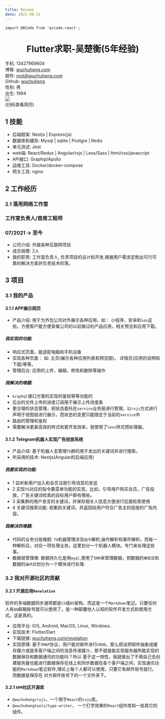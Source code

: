 ```yaml
---
title: Resume
date: 2021-08-21
---
```


```mdx-code-block
import QRCode from 'qrcode.react';
```



<h1 align="center">Flutter求职-吴楚衡(5年经验)</h1>

<div style={{display: 'grid', gridTemplateColumns: 'auto 15% 15%' }} >
    <div>
        <div  style={{display: 'grid', gridTemplateColumns: 'repeat(2, 50%)' , }} >
            <div>手机: 13427969604</div>
            <div>博客: <a href="https://(wuchuheng.)com">wuchuheng.com</a></div>
            <div>邮件: <a href="mailto:root@imspeng.com">root@wuchuheng.com</a></div>
            <div>Github: <a href="https://github.com/wuchuheng">wuchuheng</a></div>
            <div>性别: 男</div>
            <div>出生: 1994</div>
        </div>
    </div>
    <div style={{ display: 'flex', flexDirection: 'column' }}>
        <img src='https://qiniu.wuchuheng.com/images/IMG_0514.JPG' width={75} />
    </div>

<div style={{ display: 'flex', flexDirection: 'column' }}>
    <QRCode value="https://wuchuheng.com/resume" renderAs="canvas" size={85} />
    <div  style={{fontSize: 11.5}} >(扫码查看简历)</div>
</div>
</div>


## 1 技能

* 后端框架:  Nestjs | Express(js)
* 数据库和缓存: Mysql | sqlite | Postgre | Redis
* 单元测试: Jest
* web端: React/Redux | Angular/rxjs |  Less/Sass | html/css/javascript
* API接口: Graphql/Apollo
* 运维工具: Docker/docker-compose
* 网关工具: nginx

## 2 工作经历

<div style={{display: "flex", justifyContent: "space-between" }}>
    <h3>2.1 落用网络工作室</h3><h3>工作室负责人/首席工程师</h3><h3>07/2021 -> 至今</h3>
</div>

* 公司介绍: 外接各种互联网项目
* 成员规模: 2人
* 我的职责: 工作室负责人, 负责项目的设计和开发,根据用户需求定制出可行可靠的解决方案并负责技术的落。

## 3 项目
### 3.1 我的产品
#### 3.1.1 APP展示网页

* 产品介绍: 用于为外包公司对外展示各种应用，如： 小程序，安卓和`ios`这些。方便客户能方便查看公司的以前做过的产品应用，相关预览和应用下载。
#####  我实现的功能:
* 响应式页面，能适配电脑和手机设备
* 实现各种页面： 如: 主页(展示各种应用列表和预览图)， 详情页(应用的说明和下载)等等。
* 管理后台: 应用的上传，编辑，修改和删除等操作

##### 我解决的难题:
* `Graphql`接口方案的实现的鉴权等等功能的
* 后台的文件上传的进度订阅用于展示上传进度条
* 更合理的状态管理，把状态委托在`service`业务层进行管理，以`rxjs`方式进行声明于视图层进行展示，而状态的变更只能限定于当前的`service`中
* 路由的管理和鉴权
* 需要解决更甚高效的样式和更开发效率，我使用了`less`样式预处理器。

#### 3.1.2 Telegram机器人实现广告投放系统

* 产品介绍: 基于机器人去管理`TG`群的用于发出的关键词并进行搜索。
* 所采用的技术: Nestjs(Angular的后端应用)
##### 我要实现的功能:
* 1 监听新用户加入和会员注册引导消息的发送
* 2 实现`TG`对应的指令要菜单功能的实现，比如，引导用户购买会员，广告投放，广告关键词检索的目标用户群有哪些。
* 3 采集群的用户发言的关键词，并保存相关人信息方便进行后面检索使用
* 4 关键词搜索功能: 收集到关键词，并返回给用户符合广告主的投放的广告内容。

##### 我解决的难题:
* 代码的业务分层难题: `TG`机器管理涉及`指令`解析,操作解析和事件解析。而每一种解析后，对应一项处理业务。这里划分一个机器人模块。专门来处理这些事。
* 数据层管理难: 数据持久化是用`myql`,使用了`ORM`来管理数据，把数据的`模型层`和数据的`操作层`划分为一个模块进行处理.

### 3.2 我对开源社区的贡献

#### 3.2.1 开源应用`Revelation`
软件的多端数据同步通常都是`CS`或`BS`架构，而这是一个`Markdown`笔记。只要任何人有`QQ`邮箱账号就可以使用了。是一种颠覆他人认知的软件开发方式和使用方式。这是真的。
* 应用平台: IOS, Android, MacOS, Linux, Windows.
* 实现技术: Flutter/Dart
* 下载链接: [wuchuheng.com/revelation](https://wuchuheng.com/revelation)
* 实现原理: 基于`IMAP`协议，用户能对邮件进行`CRUD`，那么假设把邮件抽象成缓存媒介或是多客户端之间的消息传递媒介，那不就是能实现服务器所能实现的数据保存和数据通讯的功能吗？所以
基于这一特性，我就做出了不用自己去创建服务器也能进行数据保存在线上和同步数据在各个客户端之间，实现通讯功能的`Markdown`笔记软件,理论上每个人都可以使用，只要它有邮件账号就行。而数据是保存在
对方邮件账号下的一个文件夹下。

#### 3.2.1 `NPM`社区开源库
* `@wuchuheng/rxjs`，一个用于`React`的`rxjs`库。
* `@wuchuhengtools/type-writer`， 一个打字效果的`React`组件库和一些其它的组件。

